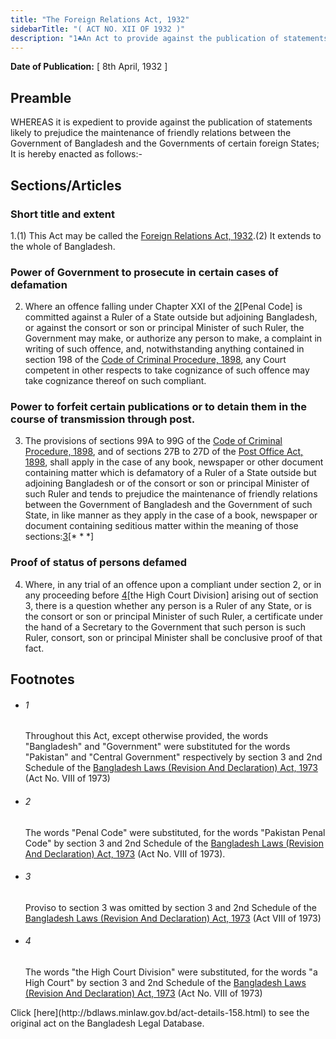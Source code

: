 ```yaml
---
title: "The Foreign Relations Act, 1932"
sidebarTitle: "( ACT NO. XII OF 1932 )"
description: "1♣An Act to provide against the publication of statements likely to prejudice the maintenance of friendly relations between the Government of Bangladesh and the Government of certain foreign States."
---
```


**Date of Publication:** [ 8th April, 1932 ]

## Preamble

WHEREAS it is expedient to provide against the publication of statements likely to prejudice the maintenance of friendly relations between the Government of Bangladesh and the Governments of certain foreign States; It is hereby enacted as follows:-

## Sections/Articles

### Short title and extent

1.(1) This Act may be called the [Foreign Relations Act, 1932](/laws/act-158 "Foreign Relations Act, 1932").(2) It extends to the whole of Bangladesh.

### Power of Government to prosecute in certain cases of defamation

2. Where an offence falling under Chapter XXI of the [2](1)[Penal Code] is committed against a Ruler of a State outside but adjoining Bangladesh, or against the consort or son or principal Minister of such Ruler, the Government may make, or authorize any person to make, a complaint in writing of such offence, and, notwithstanding anything contained in section 198 of the [Code of Criminal Procedure, 1898](/laws/act-75 "Code of Criminal Procedure, 1898"), any Court competent in other respects to take cognizance of such offence may take cognizance thereof on such compliant.

### Power to forfeit certain publications or to detain them in the course of transmission through post.

3. The provisions of sections 99A to 99G of the [Code of Criminal Procedure, 1898](/laws/act-75 "Code of Criminal Procedure, 1898"), and of sections 27B to 27D of the [Post Office Act, 1898](/laws/act-76 "Post Office Act, 1898"), shall apply in the case of any book, newspaper or other document containing matter which is defamatory of a Ruler of a State outside but adjoining Bangladesh or of the consort or son or principal Minister of such Ruler and tends to prejudice the maintenance of friendly relations between the Government of Bangladesh and the Government of such State, in like manner as they apply in the case of a book, newspaper or document containing seditious matter within the meaning of those sections:[3](1)[\* \* \*]

### Proof of status of persons defamed

4. Where, in any trial of an offence upon a compliant under section 2, or in any proceeding before [4](1)[the High Court Division] arising out of section 3, there is a question whether any person is a Ruler of any State, or is the consort or son or principal Minister of such Ruler, a certificate under the hand of a Secretary to the Government that such person is such Ruler, consort, son or principal Minister shall be conclusive proof of that fact.

## Footnotes

- ###### 1

  Throughout this Act, except otherwise provided, the words "Bangladesh" and "Government" were substituted for the words "Pakistan" and "Central Government" respectively by section 3 and 2nd Schedule of the [Bangladesh Laws (Revision And Declaration) Act, 1973](/laws/act-430 "Bangladesh Laws (Revision And Declaration) Act, 1973") (Act No. VIII of 1973)

- ###### 2

  The words "Penal Code" were substituted, for the words "Pakistan Penal Code" by section 3 and 2nd Schedule of the [Bangladesh Laws (Revision And Declaration) Act, 1973](/laws/act-430 "Bangladesh Laws (Revision And Declaration) Act, 1973") (Act No. VIII of 1973).

- ###### 3

  Proviso to section 3 was omitted by section 3 and 2nd Schedule of the [Bangladesh Laws (Revision And Declaration) Act, 1973](/laws/act-430 "Bangladesh Laws (Revision And Declaration) Act, 1973") (Act VIII of 1973)

- ###### 4

  The words "the High Court Division" were substituted, for the words "a High Court" by section 3 and 2nd Schedule of the [Bangladesh Laws (Revision And Declaration) Act, 1973](/laws/act-430 "Bangladesh Laws (Revision And Declaration) Act, 1973") (Act No. VIII of 1973)

<Note>
  Click [here](http://bdlaws.minlaw.gov.bd/act-details-158.html) to see the original act on the Bangladesh Legal Database.
</Note>
